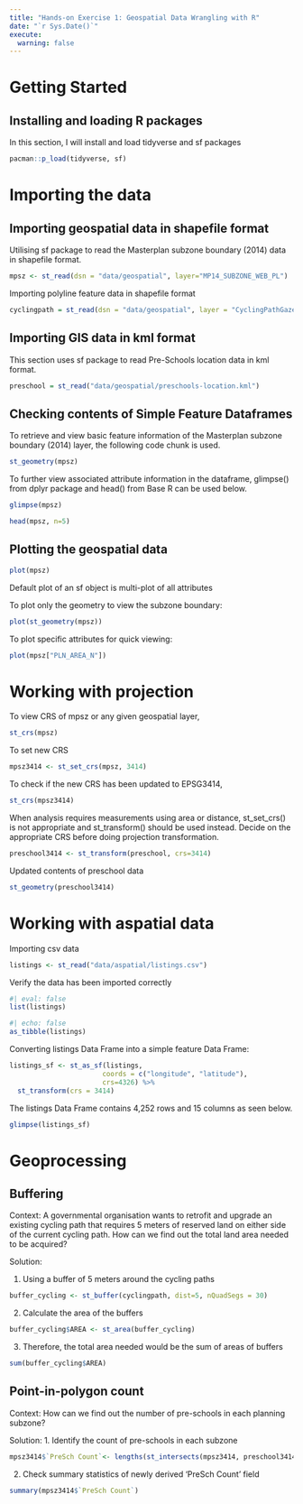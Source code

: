 ```yaml
---
title: "Hands-on Exercise 1: Geospatial Data Wrangling with R"
date: "`r Sys.Date()`"
execute:
  warning: false
---
```


# Getting Started

## Installing and loading R packages

In this section, I will install and load tidyverse and sf packages

```r
pacman::p_load(tidyverse, sf)
```

# Importing the data

## Importing geospatial data in shapefile format

Utilising sf package to read the Masterplan subzone boundary (2014) data in shapefile format.

```r
mpsz <- st_read(dsn = "data/geospatial", layer="MP14_SUBZONE_WEB_PL")
```

Importing polyline feature data in shapefile format

```r
cyclingpath = st_read(dsn = "data/geospatial", layer = "CyclingPathGazette")
```

## Importing GIS data in kml format

This section uses sf package to read Pre-Schools location data in kml format.

```r
preschool = st_read("data/geospatial/preschools-location.kml")
```

## Checking contents of Simple Feature Dataframes

To retrieve and view basic feature information of the Masterplan subzone boundary (2014) layer, the following code chunk is used.

```r
st_geometry(mpsz)
```

To further view associated attribute information in the dataframe, glimpse() from dplyr package and head() from Base R can be used below.

```r
glimpse(mpsz)
```

```r
head(mpsz, n=5)
```

## Plotting the geospatial data

```r
plot(mpsz)
```

::: callout-note
Default plot of an sf object is multi-plot of all attributes
:::

To plot only the geometry to view the subzone boundary:

```r
plot(st_geometry(mpsz))
```

To plot specific attributes for quick viewing:

```r
plot(mpsz["PLN_AREA_N"])
```

# Working with projection

To view CRS of mpsz or any given geospatial layer,

```r
st_crs(mpsz)
```

To set new CRS

```r
mpsz3414 <- st_set_crs(mpsz, 3414)
```

To check if the new CRS has been updated to EPSG3414,

```r
st_crs(mpsz3414)
```

When analysis requires measurements using area or distance, st_set_crs() is not appropriate and st_transform() should be used instead. Decide on the appropriate CRS before doing projection transformation.

```r
preschool3414 <- st_transform(preschool, crs=3414)
```

Updated contents of preschool data

```r
st_geometry(preschool3414)
```

# Working with aspatial data

Importing csv data

```r
listings <- st_read("data/aspatial/listings.csv")
```

Verify the data has been imported correctly

```r
#| eval: false
list(listings)
```

```r
#| echo: false
as_tibble(listings)
```

Converting listings Data Frame into a simple feature Data Frame:

```r
listings_sf <- st_as_sf(listings, 
                       coords = c("longitude", "latitude"),
                       crs=4326) %>%
  st_transform(crs = 3414)
```

The listings Data Frame contains 4,252 rows and 15 columns as seen below.

```r
glimpse(listings_sf)
```

# Geoprocessing

## Buffering

Context: A governmental organisation wants to retrofit and upgrade an existing cycling path that requires 5 meters of reserved land on either side of the current cycling path. How can we find out the total land area needed to be acquired?

Solution: 

1. Using a buffer of 5 meters around the cycling paths

```r
buffer_cycling <- st_buffer(cyclingpath, dist=5, nQuadSegs = 30)
```

2. Calculate the area of the buffers

```r
buffer_cycling$AREA <- st_area(buffer_cycling)
```

3. Therefore, the total area needed would be the sum of areas of buffers

```r
sum(buffer_cycling$AREA)
```

## Point-in-polygon count

Context: How can we find out the number of pre-schools in each planning subzone?

Solution: 
1. Identify the count of pre-schools in each subzone

```r
mpsz3414$`PreSch Count`<- lengths(st_intersects(mpsz3414, preschool3414))
```

2. Check summary statistics of newly derived 'PreSch Count' field

```r
summary(mpsz3414$`PreSch Count`)
```





